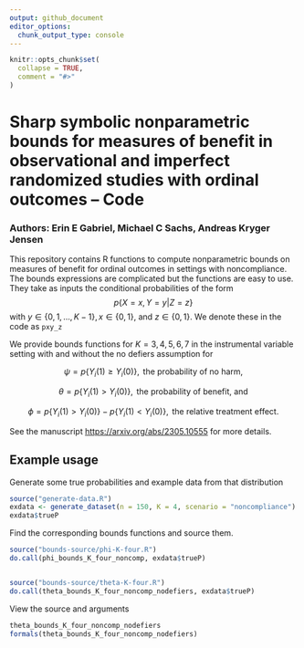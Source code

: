 ```yaml
---
output: github_document
editor_options: 
  chunk_output_type: console
---
```


<!-- README.md is generated from README.Rmd. Please edit that file -->

```r
knitr::opts_chunk$set(
  collapse = TRUE,
  comment = "#>"
)
```


# Sharp symbolic nonparametric bounds for measures of benefit in observational and imperfect randomized studies with ordinal outcomes -- Code

### Authors: Erin E Gabriel, Michael C Sachs, Andreas Kryger Jensen

This repository contains R functions to compute nonparametric bounds on measures of benefit for ordinal outcomes in settings with noncompliance. The bounds expressions are complicated but the functions are easy to use. They take as inputs the conditional probabilities of the form 
$$
p\{X = x, Y = y | Z = z\}
$$
with $y \in \{0, 1, \ldots, K - 1\}, x \in \{0, 1\},$ and $z \in \{0, 1\}$. We denote these in the code as `pxy_z` 

We provide bounds functions for $K = 3, 4, 5, 6, 7$ in the instrumental variable setting with and without the no defiers assumption for 

$$
\psi = p\{Y_i(1) \geq Y_i(0)\}, \mbox{ the probability of no harm,}
$$

$$
\theta = p\{Y_i(1) > Y_i(0)\}, \mbox{ the probability of benefit, and}
$$

$$
\phi = p\{Y_i(1) > Y_i(0)\} - p\{Y_i(1) < Y_i(0)\}, \mbox{ the relative treatment effect}.
$$

See the manuscript <https://arxiv.org/abs/2305.10555> for more details. 


## Example usage

Generate some true probabilities and example data from that distribution

```r
source("generate-data.R")
exdata <- generate_dataset(n = 150, K = 4, scenario = "noncompliance")
exdata$trueP
```


Find the corresponding bounds functions and source them. 

```r
source("bounds-source/phi-K-four.R")
do.call(phi_bounds_K_four_noncomp, exdata$trueP)


source("bounds-source/theta-K-four.R")
do.call(theta_bounds_K_four_noncomp_nodefiers, exdata$trueP)
```


View the source and arguments

```r
theta_bounds_K_four_noncomp_nodefiers
formals(theta_bounds_K_four_noncomp_nodefiers)
```
